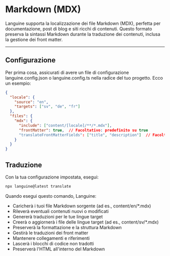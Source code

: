 # Markdown (MDX)

Languine supporta la localizzazione dei file Markdown (MDX), perfetta per documentazione, post di blog e siti ricchi di contenuti. Questo formato preserva la sintassi Markdown durante la traduzione dei contenuti, inclusa la gestione dei front matter.

---

## Configurazione

Per prima cosa, assicurati di avere un file di configurazione languine.config.json o languine.config.ts nella radice del tuo progetto. Ecco un esempio:

```json
{
  "locale": {
    "source": "en",
    "targets": ["sv", "de", "fr"]
  },
  "files": {
    "mdx": {
      "include": ["content/[locale]/**/*.mdx"],
      "frontMatter": true,  // Facoltativo: predefinito su true
      "translateFrontMatterFields": ["title", "description"]  // Facoltativo: specifica quali campi del front matter tradurre
    }
  }
}
```

## Traduzione

Con la tua configurazione impostata, esegui:

```bash
npx languine@latest translate
```

Quando esegui questo comando, Languine:

- Caricherà i tuoi file Markdown sorgente (ad es., content/en/*.mdx)
- Rileverà eventuali contenuti nuovi o modificati
- Genererà traduzioni per le tue lingue target
- Creerà o aggiornerà i file delle lingue target (ad es., content/sv/*.mdx)
- Preserverà la formattazione e la struttura Markdown
- Gestirà le traduzioni dei front matter
- Mantenere collegamenti e riferimenti
- Lascerà i blocchi di codice non tradotti
- Preserverà l'HTML all'interno del Markdown
